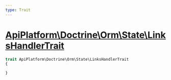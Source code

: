 ```yaml
---
type: Trait
---
```


# [ApiPlatform\Doctrine\Orm\State\LinksHandlerTrait](/docs/v3.1/reference/Doctrine/Orm/State/LinksHandlerTrait)



```php
trait ApiPlatform\Doctrine\Orm\State\LinksHandlerTrait
{

}
```